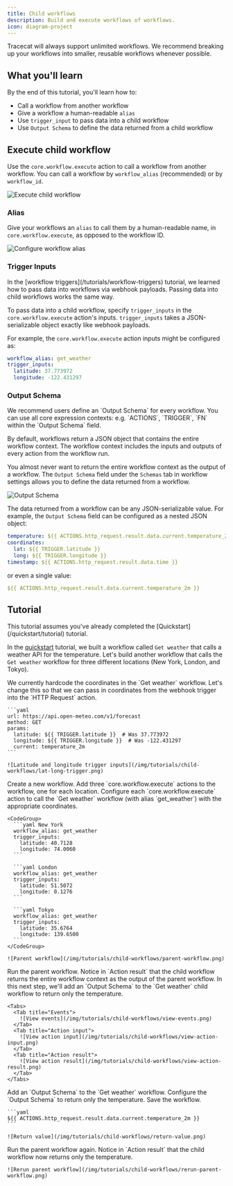 ```yaml
---
title: Child workflows
description: Build and execute workflows of workflows.
icon: diagram-project
---
```


<Note>
  Tracecat will always support unlimited workflows.
  We recommend breaking up your workflows into smaller, reusable workflows whenever possible.
</Note>

## What you'll learn

By the end of this tutorial, you'll learn how to:

- Call a workflow from another workflow
- Give a workflow a human-readable `alias`
- Use `trigger_input` to pass data into a child workflow
- Use `Output Schema` to define the data returned from a child workflow

## Execute child workflow

Use the `core.workflow.execute` action to call a workflow from another workflow.
You can call a workflow by `workflow_alias` (recommended) or by `workflow_id`.

![Execute child workflow](/img/tutorials/child-workflows/execute-child-workflow.png)

### Alias

Give your workflows an `alias` to call them by a human-readable name, in `core.workflow.execute`, as opposed to the workflow ID.

![Configure workflow alias](/img/tutorials/child-workflows/workflow-alias.png)

### Trigger Inputs

<Tip>
  In the [workflow triggers](/tutorials/workflow-triggers) tutorial, we learned how to pass data into workflows via webhook payloads.
  Passing data into child workflows works the same way.
</Tip>

To pass data into a child workflow, specify `trigger_inputs` in the `core.workflow.execute` action's inputs.
`trigger_inputs` takes a JSON-serializable object exactly like webhook payloads.

For example, the `core.workflow.execute` action inputs might be configured as:

```yaml
workflow_alias: get_weather
trigger_inputs:
  latitude: 37.773972
  longitude: -122.431297
```

### Output Schema

<Tip>
  We recommend users define an `Output Schema` for every workflow.
</Tip>

<Note>
  You can use all core expression contexts: e.g. `ACTIONS`, `TRIGGER`, `FN` within the `Output Schema` field.
</Note>

By default, workflows return a JSON object that contains the entire workflow context.
The workflow context includes the inputs and outputs of every action from the workflow run.

You almost never want to return the entire workflow context as the output of a workflow.
The `Output Schema` field under the `Schemas` tab in workflow settings allows you to define the data returned from a workflow.

![Output Schema](/img/tutorials/child-workflows/output-schema.png)

The data returned from a workflow can be any JSON-serializable value.
For example, the `Output Schema` field can be configured as a nested JSON object:

```yaml
temperature: ${{ ACTIONS.http_request.result.data.current.temperature_2m }}
coordinates:
  lat: ${{ TRIGGER.latitude }}
  long: ${{ TRIGGER.longitude }}
timestamp: ${{ ACTIONS.http_request.result.data.time }}
```

or even a single value:

```yaml
${{ ACTIONS.http_request.result.data.current.temperature_2m }}
```

## Tutorial

<Info>
  This tutorial assumes you've already completed the [Quickstart](/quickstart/tutorial) tutorial.
</Info>

In the [quickstart](/quickstart/tutorial) tutorial, we built a workflow called `Get weather` that calls a weather API for the temperature.
Let's build another workflow that calls the `Get weather` workflow for three different locations (New York, London, and Tokyo).

<Steps>
  <Step title="Parameterize child workflow">
    We currently hardcode the coordinates in the `Get weather` workflow.
    Let's change this so that we can pass in coordinates from the webhook trigger into the `HTTP Request` action.

    ```yaml
    url: https://api.open-meteo.com/v1/forecast
    method: GET
    params:
      latitude: ${{ TRIGGER.latitude }}  # Was 37.773972
      longitude: ${{ TRIGGER.longitude }}  # Was -122.431297
      current: temperature_2m
    ```

    ![Latitude and longitude trigger inputs](/img/tutorials/child-workflows/lat-long-trigger.png)
  </Step>
  <Step title="Create parent workflow">
    Create a new workflow.
    Add three `core.workflow.execute` actions to the workflow, one for each location.
    Configure each `core.workflow.execute` action to call the `Get weather` workflow (with alias `get_weather`) with the appropriate coordinates.

    <CodeGroup>
      ```yaml New York
      workflow_alias: get_weather
      trigger_inputs:
        latitude: 40.7128
        longitude: 74.0060
      ```

      ```yaml London
      workflow_alias: get_weather
      trigger_inputs:
        latitude: 51.5072
        longitude: 0.1276
      ```

      ```yaml Tokyo
      workflow_alias: get_weather
      trigger_inputs:
        latitude: 35.6764
        longitude: 139.6500
      ```
    </CodeGroup>

    ![Parent workflow](/img/tutorials/child-workflows/parent-workflow.png)
  </Step>

  <Step title="Run parent workflow">
    Run the parent workflow.
    Notice in `Action result` that the child workflow returns the entire workflow context as the output of the parent workflow.
    In this next step, we'll add an `Output Schema` to the `Get weather` child workflow to return only the temperature.

    <Tabs>
      <Tab title="Events">
        ![View events](/img/tutorials/child-workflows/view-events.png)
      </Tab>
      <Tab title="Action input">
        ![View action input](/img/tutorials/child-workflows/view-action-input.png)
      </Tab>
      <Tab title="Action result">
        ![View action result](/img/tutorials/child-workflows/view-action-result.png)
      </Tab>
    </Tabs>
  </Step>

  <Step title="Add output schema">
    Add an `Output Schema` to the `Get weather` workflow.
    Configure the `Output Schema` to return only the temperature.
    Save the workflow.

    ```yaml
    ${{ ACTIONS.http_request.result.data.current.temperature_2m }}
    ```

    ![Return value](/img/tutorials/child-workflows/return-value.png)
  </Step>

  <Step title="Rerun parent workflow">
    Run the parent workflow again.
    Notice in `Action result` that the child workflow now returns only the temperature.

    ![Rerun parent workflow](/img/tutorials/child-workflows/rerun-parent-workflow.png)
  </Step>
</Steps>
